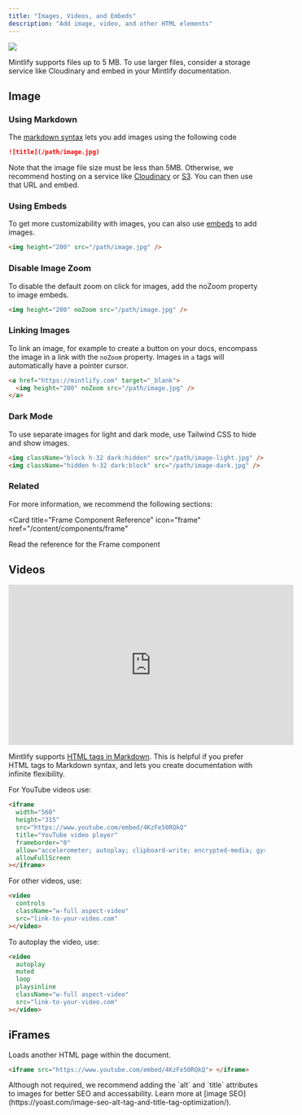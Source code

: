 ```yaml
---
title: "Images, Videos, and Embeds"
description: "Add image, video, and other HTML elements"
---
```


<img
  className="rounded-md"
  src="https://mintlify-assets.b-cdn.net/bigbend.jpg"
/>

<Info>
  Mintlify supports files up to 5 MB. To use larger files, consider a storage
  service like Cloudinary and embed in your Mintlify documentation.
</Info>

## Image

### Using Markdown

The [markdown syntax](https://www.markdownguide.org/basic-syntax/#images) lets you add images using the following code

```md
![title](/path/image.jpg)
```

Note that the image file size must be less than 5MB. Otherwise, we recommend hosting on a service like [Cloudinary](https://cloudinary.com/) or [S3](https://aws.amazon.com/s3/). You can then use that URL and embed.

### Using Embeds

To get more customizability with images, you can also use [embeds](/content/embed) to add images.

```html
<img height="200" src="/path/image.jpg" />
```

### Disable Image Zoom

To disable the default zoom on click for images, add the noZoom property to image embeds.

```html
<img height="200" noZoom src="/path/image.jpg" />
```

### Linking Images

To link an image, for example to create a button on your docs, encompass the image in a link with the `noZoom` property. Images in `a` tags will automatically have a pointer cursor.

```html
<a href="https://mintlify.com" target="_blank">
  <img height="200" noZoom src="/path/image.jpg" />
</a>
```

### Dark Mode

To use separate images for light and dark mode, use Tailwind CSS to hide and show images.

```html
<img className="block h-32 dark:hidden" src="/path/image-light.jpg" />
<img className="hidden h-32 dark:block" src="/path/image-dark.jpg" />
```

### Related

For more information, we recommend the following sections:

<Card
  title="Frame Component Reference"
  icon="frame"
  href="/content/components/frame"
>
  Read the reference for the Frame component
</Card>

## Videos

<iframe
  width="560"
  height="315"
  src="https://www.youtube.com/embed/4KzFe50RQkQ"
  title="YouTube video player"
  frameborder="0"
  allow="accelerometer; autoplay; clipboard-write; encrypted-media; gyroscope; picture-in-picture"
  allowFullScreen
></iframe>

<br />

<Tip>

Mintlify supports [HTML tags in Markdown](https://www.markdownguide.org/basic-syntax/#html). This is helpful if you prefer HTML tags to Markdown syntax, and lets you create documentation with infinite flexibility.

</Tip>

For YouTube videos use:

```html
<iframe
  width="560"
  height="315"
  src="https://www.youtube.com/embed/4KzFe50RQkQ"
  title="YouTube video player"
  frameborder="0"
  allow="accelerometer; autoplay; clipboard-write; encrypted-media; gyroscope; picture-in-picture"
  allowFullScreen
></iframe>
```

For other videos, use:

```html
<video
  controls
  className="w-full aspect-video"
  src="link-to-your-video.com"
></video>
```

To autoplay the video, use:

```html
<video
  autoplay
  muted
  loop
  playsinline
  className="w-full aspect-video"
  src="link-to-your-video.com"
></video>
```

## iFrames

Loads another HTML page within the document.

```html
<iframe src="https://www.youtube.com/embed/4KzFe50RQkQ"> </iframe>
```

<Tip>
  Although not required, we recommend adding the `alt` and `title` attributes to
  images for better SEO and accessability. Learn more at [image
  SEO](https://yoast.com/image-seo-alt-tag-and-title-tag-optimization/).
</Tip>
